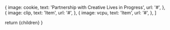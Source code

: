 

  {
    image: cookie,
    text: 'Partnership with Creative Lives in Progress',
    url: '#',
  },
  {
    image: clip,
    text: 'Item',
    url: '#',
  },
  {
    image: vcpu,
    text: 'Item',
    url: '#',
  },
]

<LinkTreeItem items={INSTAGRAM_ITEMS} />

  return <LinkTreeLayout>{children}</LinkTreeLayout>
}
